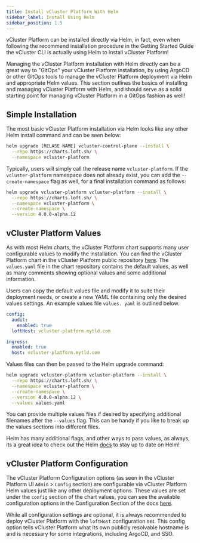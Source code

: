 ```yaml
---
title: Install vCluster Platform With Helm
sidebar_label: Install Using Helm
sidebar_position: 1.5
---
```


vCluster Platform can be installed directly via Helm, in fact, even when following the recommend installation
procedure in the Getting Started Guide the vCluster CLI is actually using Helm to install vCluster Platform!

Managing the vCluster Platform installation with Helm directly can be a great way to "GitOps" your vCluster Platform
installation, by using ArgoCD or other GitOps tools to manage the vCluster Platform deployment via Helm and
appropriate Helm values. This section outlines the basics of installing and managing vCluster Platform with
Helm, and should serve as a solid starting point for managing vCluster Platform in a GitOps fashion as well!

## Simple Installation

The most basic vCluster Platform installation via Helm looks like any other Helm install command and can be
seen below:

```bash
helm upgrade [RELASE NAME] vcluster-control-plane --install \
  --repo https://charts.loft.sh/ \
  --namespace vcluster-platform
```

Typically, users will simply call the release name `vcluster-platform`. If the `vcluster-platform` namespace does not
already exist, you can add the `--create-namespace` flag as well, for a final installation
command as follows:

```bash
helm upgrade vcluster-platform vcluster-platform --install \
  --repo https://charts.loft.sh/ \
  --namespace vcluster-platform \
  --create-namespace \
  --version 4.0.0-alpha.12
```

## vCluster Platform Values

As with most Helm charts, the vCluster Platform chart supports many user configurable values to modify the
installation. You can find the vCluster Platform chart in the vCluster Platform public repository
[here](https://github.com/loft-sh/loft/tree/master/chart). The `values.yaml` file in the
chart repository contains the default values, as well as many comments showing optional values
and some additional information.

Users can copy the default values file and modify it to suite their deployment needs, or create
a new YAML file containing only the desired values settings. An example values file `values.
yaml` is outlined below.

```yaml
config:
  audit:
    enabled: true
  loftHost: vcluster-platform.mytld.com

ingress:
  enabled: true
  host: vcluster-platform.mytld.com
```

Values files can then be passed to the Helm upgrade command:

```bash
helm upgrade vcluster-platform vcluster-platform --install \
  --repo https://charts.loft.sh/ \
  --namespace vcluster-platform \
  --create-namespace \
  --version 4.0.0-alpha.12 \
  --values values.yaml
```

You can provide multiple values files if desired by specifying additional filenames after the
`--values` flag. This can be handy if you like to break up the values sections into different files.

Helm has many additional flags, and other ways to pass values, as always, its a great idea to
check out the Helm [docs](https://helm.sh/docs/) to stay up to date on Helm!

## vCluster Platform Configuration

The vCluster Platform Configuration options (as seen in the vCluster Platform UI `Admin` > `Config` section) are
configurable via vCluster Platform Helm values just like any other deployment options. These values are set
under the `config` section of the chart values, you can see the available configuration options
in the Configuration Section of the docs [here](/platform/install/configure/config.mdx).

While all configuration settings are optional, it is always recommended to deploy vCluster Platform with the
`loftHost` configuration set. This config option tells vCluster Platform what its own publicly resolvable
hostname is and is necessary for some integrations, including ArgoCD, and SSO.

